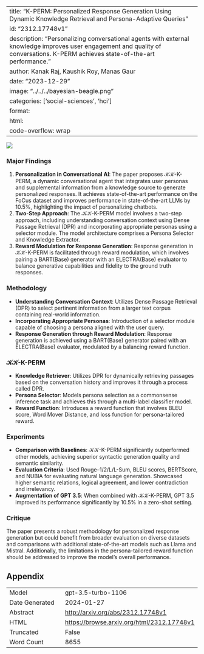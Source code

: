 
---
title: "K-PERM: Personalized Response Generation Using Dynamic Knowledge Retrieval and Persona-Adaptive Queries"
id: "2312.17748v1"
description: "Personalizing conversational agents with external knowledge improves user engagement and quality of conversations. K-PERM achieves state-of-the-art performance."
author: Kanak Raj, Kaushik Roy, Manas Gaur
date: "2023-12-29"
image: "../../../bayesian-beagle.png"
categories: ['social-sciences', 'hci']
format:
  html:
    code-overflow: wrap
---

![](None)

### Major Findings
1. **Personalization in Conversational AI**: The paper proposes 𝒦𝒦-K-PERM, a dynamic conversational agent that integrates user personas and supplemental information from a knowledge source to generate personalized responses. It achieves state-of-the-art performance on the FoCus dataset and improves performance in state-of-the-art LLMs by 10.5%, highlighting the impact of personalizing chatbots.
2. **Two-Step Approach**: The 𝒦𝒦-K-PERM model involves a two-step approach, including understanding conversation context using Dense Passage Retrieval (DPR) and incorporating appropriate personas using a selector module. The model architecture comprises a Persona Selector and Knowledge Extractor.
3. **Reward Modulation for Response Generation**: Response generation in 𝒦𝒦-K-PERM is facilitated through reward modulation, which involves pairing a BART(Base) generator with an ELECTRA(Base) evaluator to balance generative capabilities and fidelity to the ground truth responses.

### Methodology
- **Understanding Conversation Context**: Utilizes Dense Passage Retrieval (DPR) to select pertinent information from a larger text corpus containing real-world information.
- **Incorporating Appropriate Personas**: Introduction of a selector module capable of choosing a persona aligned with the user query.
- **Response Generation through Reward Modulation**: Response generation is achieved using a BART(Base) generator paired with an ELECTRA(Base) evaluator, modulated by a balancing reward function.

### 𝒦𝒦-K-PERM
- **Knowledge Retriever**: Utilizes DPR for dynamically retrieving passages based on the conversation history and improves it through a process called DPR.
- **Persona Selector**: Models persona selection as a commonsense inference task and achieves this through a multi-label classifier model.
- **Reward Function**: Introduces a reward function that involves BLEU score, Word Mover Distance, and loss function for persona-tailored reward.

### Experiments
- **Comparison with Baselines**: 𝒦𝒦-K-PERM significantly outperformed other models, achieving superior syntactic generation quality and semantic similarity.
- **Evaluation Criteria**: Used Rouge–1/2/L/L-Sum, BLEU scores, BERTScore, and NUBIA for evaluating natural language generation. Showcased higher semantic relations, logical agreement, and lower contradiction and irrelevancy.
- **Augmentation of GPT 3.5**: When combined with 𝒦𝒦-K-PERM, GPT 3.5 improved its performance significantly by 10.5% in a zero-shot setting.

### Critique
The paper presents a robust methodology for personalized response generation but could benefit from broader evaluation on diverse datasets and comparisons with additional state-of-the-art models such as Llama and Mistral. Additionally, the limitations in the persona-tailored reward function should be addressed to improve the model's overall performance.

## Appendix

|          |          |
|----------|----------|
| Model     | gpt-3.5-turbo-1106       |
| Date Generated     | 2024-01-27       |
| Abstract | [http://arxiv.org/abs/2312.17748v1](http://arxiv.org/abs/2312.17748v1)        |
| HTML     | [https://browse.arxiv.org/html/2312.17748v1](https://browse.arxiv.org/html/2312.17748v1)       |
| Truncated       | False       |
| Word Count       | 8655       |